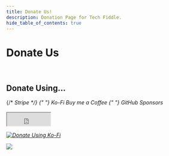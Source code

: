 ---
title: Donate Us!
description: Donation Page for Tech Fiddle.
hide_table_of_contents: true
---

# Donate Us

<br />

## Donate Using...

<div className="button-group button-group--block">
  {/* <Link
    className="button button--primary"
    href="https://donate.stripe.com/28oaG0b3C3EZceIeUV"
  >
    <i className="fa-brands fa-cc-stripe" /> Stripe
  </Link> */}
  <Link className="button button--primary" href="https://ko-fi.com/techfiddle">
    <i className="fa-solid fa-mug-saucer" /> <i className="fa-solid fa-heart" />{" "}
    Ko-Fi
  </Link>
  <Link
    className="button button--primary"
    href="https://www.buymeacoffee.com/techfiddle"
  >
    <i className="fa-solid fa-mug-hot" /> Buy me a Coffee
  </Link>
  <Link
    className="button button--primary"
    href="https://github.com/sponsors/RudraSen2/"
  >
    <i className="fa-brands fa-github" /> <i className="fa-solid fa-heart" />{" "}
    GitHub Sponsors
  </Link>
</div>

<br />

<div className="row">
    <div className="muiSpace" />
  <iframe
    src="https://github.com/sponsors/RudraSen2/button"
    title="Sponsor RudraSen2"
    height="35"
    width="116"
    style={{ border: 0 + "em" }}
  ></iframe>
  <div className="space" />

[![Donate Using Ko-Fi](https://ko-fi.com/img/githubbutton_sm.svg)](https://ko-fi.com/L3L5F43KS)

  <div className="space" />
  <a href="https://www.buymeacoffee.com/techfiddle">
    <img src="https://img.buymeacoffee.com/button-api/?text=Buy me a coffee&emoji=&slug=techfiddle&button_colour=FFDD00&font_colour=000000&font_family=Inter&outline_colour=000000&coffee_colour=ffffff" />
  </a>
</div>
